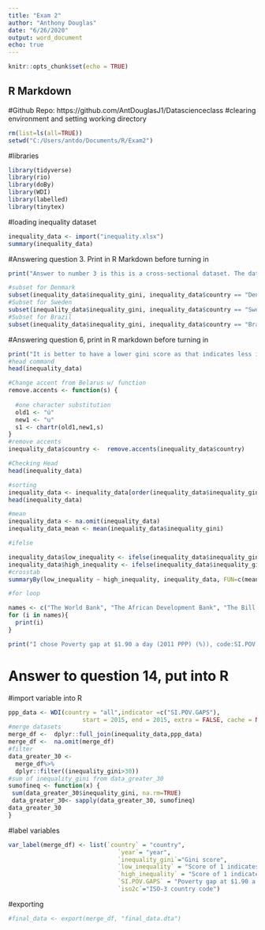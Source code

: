---
title: "Exam 2"
author: "Anthony Douglas"
date: "6/26/2020"
output: word_document
echo: true
---

```{r setup, include=FALSE}
knitr::opts_chunk$set(echo = TRUE)
```

## R Markdown
#Github Repo: https://github.com/AntDouglasJ1/Datascienceclass
#clearing environment and setting working directory
```{r}
rm(list=ls(all=TRUE))
setwd("C:/Users/antdo/Documents/R/Exam2")
```
#libraries
```{r}
library(tidyverse)
library(rio)
library(doBy)
library(WDI)
library(labelled)
library(tinytex)
```
#loading inequality dataset
```{r}
inequality_data <- import("inequality.xlsx")
summary(inequality_data)
```
#Answering question 3. Print in R Markdown before turning in
```{r}
print("Answer to number 3 is this is a cross-sectional dataset. The data provides a number of variables within a specific snapshot of time.")
```
```{r}
#subset for Denmark
subset(inequality_data$inequality_gini, inequality_data$country == "Denmark")
#Subset for Sweden
subset(inequality_data$inequality_gini, inequality_data$country == "Sweden")
#Subset for Brazil
subset(inequality_data$inequality_gini, inequality_data$country == "Brazil")
```
#Answering question 6, print in R markdown before turning in
```{r}
print("It is better to have a lower gini score as that indicates less inequality.")
#head command
head(inequality_data)
```
```{r}
#Change accent from Belarus w/ function
remove.accents <- function(s) {
  
  #one character substitution
  old1 <- "ú"
  new1 <- "u"
  s1 <- chartr(old1,new1,s)
}
#remove accents
inequality_data$country <-  remove.accents(inequality_data$country)

#Checking Head
head(inequality_data)
```
```{r}
#sorting
inequality_data <- inequality_data[order(inequality_data$inequality_gini),]
head(inequality_data)

#mean
inequality_data <- na.omit(inequality_data)
inequality_data_mean <- mean(inequality_data$inequality_gini)

#ifelse

inequality_data$low_inequality <- ifelse(inequality_data$inequality_gini <= inequality_data_mean, yes = "1", no = "0")
inequality_data$high_inequality <- ifelse(inequality_data$inequality_gini > inequality_data_mean, yes = "1", no = "0")
#crosstab
summaryBy(low_inequality ~ high_inequality, inequality_data, FUN=c(mean,length))
```
```{r}
#for loop

names <- c("The World Bank", "The African Development Bank", "The Bill and Melinda GatesFoundation")
for (i in names){
  print(i)
}
```
```{r}
print("I chose Poverty gap at $1.90 a day (2011 PPP) (%)), code:SI.POV.GAPS")
```
# Answer to question 14, put into R 

#import variable into R
```{r}
ppp_data <- WDI(country = "all",indicator =c("SI.POV.GAPS"),
                     start = 2015, end = 2015, extra = FALSE, cache = NULL)
#merge datasets
merge_df <-  dplyr::full_join(inequality_data,ppp_data)
merge_df <-  na.omit(merge_df)
#filter
data_greater_30 <- 
  merge_df%>% 
  dplyr::filter((inequality_gini>30))
#sum of inequality_gini from data_greater_30
sumofineq <- function(x) {
 sum(data_greater_30$inequality_gini, na.rm=TRUE)
 data_greater_30<- sapply(data_greater_30, sumofineq)
data_greater_30
}
```
#label variables
```{r}
var_label(merge_df) <- list(`country` = "country",
                               `year`= "year",
                               `inequality_gini`="Gini score",
                               `low_inequality` = "Score of 1 indicates low inequlality",
                               `high_inequality` = "Score of 1 indicates high inequlality",
                               `SI.POV.GAPS` = "Poverty gap at $1.90 a day (2011 PPP) (%)",
                               `iso2c`="ISO-3 country code")
```
#exporting
```{r}
#final_data <- export(merge_df, "final_data.dta")

```
